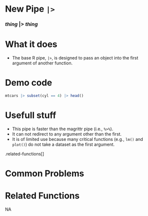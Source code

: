# [New Pipe `|>`]{.blue}
 
 
### *thing* [|>]{.blue} *thing*{.center} 
 
# What it does 

+ The base R pipe, [`|>`]{.blue}, is designed to pass an object into the first argument of another function. 
  
 
# Demo code 

```r
mtcars |> subset(cyl == 4) |> head()
```
  
 
# Usefull stuff 

+ This pipe is faster than the magrittr pipe (i.e., [`%>%`]{.blue}).
+ It can not redirect to any argument other than the first.
+ It is of limited use because many critical functions (e.g., [`lm()`]{.blue} and [`plot()`]{.blue}) do not take a dataset as the first argument.
 
.related-functions[]
  
 
# Common Problems 

  
 
# Related Functions 
NA  
